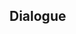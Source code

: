 {{Genius Invokation TCG Stage
| title = Jadeplume Terrorshroom's Display
| type = Serious Showdown
| group = Tavern Challenge
| requirement = 8
| character = Night Pilot
| introduction = "Meow!" "It is believed that when the Jadeplume Terrorshroom fans out those spectacular tail feathers and spread out its wings, it's exhibiting its most stunning yet deadly form..."<br />{{Color|bp|Special Rule: "Jadeplume Terrorshroom" is immune to Frozen, Stun, and Petrification, and starts with the Talent Card "Proliferating Spores" equipped.}}
| objective_1 = Achieve victory
| reward_1 = Lucky Coin*1000
| lineup = Jadeplume Terrorshroom#48
}}
==Dialogue==
{{Transclude|Genius Invokation TCG/Stage/Night Pilot|Jadeplume Terrorshroom's Display}}